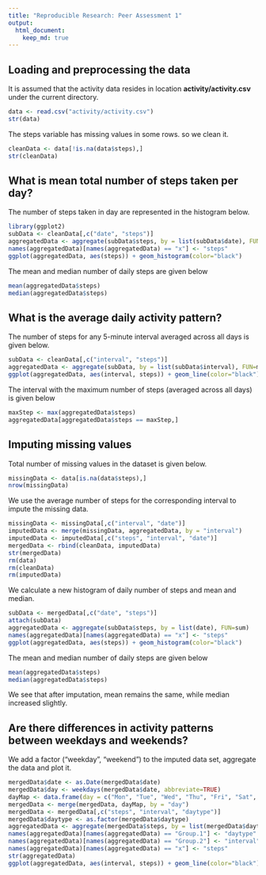 ```yaml
---
title: "Reproducible Research: Peer Assessment 1"
output: 
  html_document:
    keep_md: true
---
```



## Loading and preprocessing the data

It is assumed that the activity data resides in location **activity/activity.csv** under the current directory.
```r
data <- read.csv("activity/activity.csv")
str(data)
```
The steps variable has missing values in some rows. so we clean it.
```r
cleanData <- data[!is.na(data$steps),]
str(cleanData)
```


## What is mean total number of steps taken per day?
The number of steps taken in day are represented in the histogram below.

```r
library(ggplot2)
subData <- cleanData[,c("date", "steps")]
aggregatedData <- aggregate(subData$steps, by = list(subData$date), FUN=sum)
names(aggregatedData)[names(aggregatedData) == "x"] <- "steps"
ggplot(aggregatedData, aes(steps)) + geom_histogram(color="black")
```

The mean and median number of daily steps are given below
```r
mean(aggregatedData$steps)
median(aggregatedData$steps)
```


## What is the average daily activity pattern?

The number of steps for any 5-minute interval averaged across all days is given below.
```r
subData <- cleanData[,c("interval", "steps")]
aggregatedData <- aggregate(subData, by = list(subData$interval), FUN=mean)
ggplot(aggregatedData, aes(interval, steps)) + geom_line(color="black")
```

The interval with the maximum number of steps (averaged across all days) is given below
```r
maxStep <- max(aggregatedData$steps)
aggregatedData[aggregatedData$steps == maxStep,]
```

## Imputing missing values

Total number of missing values in the dataset is given below.
```r
missingData <- data[is.na(data$steps),]
nrow(missingData)
```

We use the average number of steps for the corresponding interval to impute the missing data.
```r
missingData <- missingData[,c("interval", "date")]
imputedData <- merge(missingData, aggregatedData, by = "interval")
imputedData <- imputedData[,c("steps", "interval", "date")]
mergedData <- rbind(cleanData, imputedData)
str(mergedData)
rm(data)
rm(cleanData)
rm(imputedData)
```

We calculate a new histogram of daily number of steps and mean and median.
```r
subData <- mergedData[,c("date", "steps")]
attach(subData)
aggregatedData <- aggregate(subData$steps, by = list(date), FUN=sum)
names(aggregatedData)[names(aggregatedData) == "x"] <- "steps"
ggplot(aggregatedData, aes(steps)) + geom_histogram(color="black")
```

The mean and median number of daily steps are given below
```r
mean(aggregatedData$steps)
median(aggregatedData$steps)
```

We see that after imputation, mean remains the same, while median increased slightly.

## Are there differences in activity patterns between weekdays and weekends?

We add a factor ("weekday", "weekend") to the imputed data set, aggregate the data and plot it.
```r
mergedData$date <- as.Date(mergedData$date)
mergedData$day <- weekdays(mergedData$date, abbreviate=TRUE)
dayMap <- data.frame(day = c("Mon", "Tue", "Wed", "Thu", "Fri", "Sat", "Sun"), daytype = c(rep("weekday", 5), rep("weekend", 2)))
mergedData <- merge(mergedData, dayMap, by = "day")
mergedData <- mergedData[,c("steps", "interval", "daytype")]
mergedData$daytype <- as.factor(mergedData$daytype)
aggregatedData <- aggregate(mergedData$steps, by = list(mergedData$daytype, mergedData$interval), FUN=mean)
names(aggregatedData)[names(aggregatedData) == "Group.1"] <- "daytype"
names(aggregatedData)[names(aggregatedData) == "Group.2"] <- "interval"
names(aggregatedData)[names(aggregatedData) == "x"] <- "steps"
str(aggregatedData)
ggplot(aggregatedData, aes(interval, steps)) + geom_line(color="black") + facet_wrap(~daytype, nrow = 2)
```